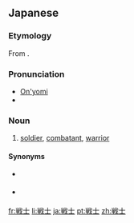 ==Japanese==
{{ja-kanjitab|戦|士}}

===Etymology===
From {{etyl|zho|ja|sort=せんし}} {{term|sc=Hani|戰士}}.

===Pronunciation===
* [[音読み|On'yomi]]
* {{IPA|lang=ja|[sẽ̞ɴɕi]}}

===Noun===
{{ja-noun|s|hira=せんし|rom=senshi|kyu=戰士}}

# [[soldier]], [[combatant]], [[warrior]]

====Synonyms====
* {{sense|soldier}} {{l|ja|軍人|tr=[[ぐんじん]], ''[[gunjin]]''}}
* {{sense|combatant}} {{l|ja|戦闘員|tr=[[せんとういん]], ''[[sentōin]]''}}

[[fr:戦士]]
[[li:戦士]]
[[ja:戦士]]
[[pt:戦士]]
[[zh:戦士]]
